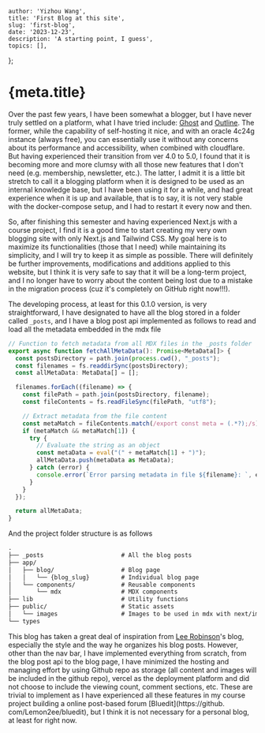     author: 'Yizhou Wang',
    title: 'First Blog at this site',
    slug: 'first-blog',
    date: '2023-12-23',
    description: 'A starting point, I guess',
    topics: [],
};

# {meta.title}

Over the past few years, I have been somewhat a blogger, but I have never truly settled on a platform, what I have tried
include: [Ghost](https://ghost.org/) and [Outline](https://github.com/outline/outline). The former, while the
capability of self-hosting it nice, and with an oracle 4c24g instance (always free), you can essentially use it without
any concerns about its performance and accessibility, when combined with cloudflare. But having experienced their
transition from ver 4.0 to 5.0, I found that it is becoming more and more clumsy with all those new features that I
don't need (e.g. membership, newsletter, etc.). The latter, I admit it is a little bit stretch to call it a blogging
platform when it is designed to be used as an internal knowledge base, but I have been using it for a while, and had
great experience when it is up and available, that is to say, it is not very stable with the docker-compose setup,
and I had to restart it every now and then.

So, after finishing this semester and having experienced Next.js with a course project, I find it is a good time to
start creating my very own blogging site with only Next.js and Tailwind CSS. My goal here is to maximize its
functionalities (those that I need) while maintaining its simplicity, and I will try to keep it as simple as
possible. There will definitely be further improvements, modifications and additions applied to this website, but I
think it is very safe to say that it will be a long-term project, and I no longer have to worry about the content
being lost due to a mistake in the migration process (cuz it's completely on GitHub right now!!!).

The developing process, at least for this 0.1.0 version, is very straightforward, I have designated to have all the
blog stored in a folder called `_posts`, and I have a blog post api implemented as follows to read and load all the
metadata embedded in the mdx file

```ts
// Function to fetch metadata from all MDX files in the _posts folder
export async function fetchAllMetaData(): Promise<MetaData[]> {
  const postsDirectory = path.join(process.cwd(), "_posts");
  const filenames = fs.readdirSync(postsDirectory);
  const allMetaData: MetaData[] = [];

  filenames.forEach((filename) => {
    const filePath = path.join(postsDirectory, filename);
    const fileContents = fs.readFileSync(filePath, "utf8");

    // Extract metadata from the file content
    const metaMatch = fileContents.match(/export const meta = (.*?);/s);
    if (metaMatch && metaMatch[1]) {
      try {
        // Evaluate the string as an object
        const metaData = eval("(" + metaMatch[1] + ")");
        allMetaData.push(metaData as MetaData);
      } catch (error) {
        console.error(`Error parsing metadata in file ${filename}: `, error);
      }
    }
  });

  return allMetaData;
}
```

And the project folder structure is as follows
```md
.
├── _posts                      # All the blog posts
├── app/
│   ├── blog/                   # Blog page
│   │   └── {blog_slug}         # Individual blog page
│   └── components/             # Reusable components
│       └── mdx                 # MDX components
├── lib                         # Utility functions
├── public/                     # Static assets
│   └── images                  # Images to be used in mdx with next/image
└── types
```

This blog has taken a great deal of inspiration from [Lee Robinson](https://leerob.io/)'s blog, especially the style
and the way he organizes his blog posts. However, other than the nav bar, I have implemented everything from scratch,
from the blog post api to the blog page, I have minimized the hosting and managing effort by using Github repo as
storage (all content and images will be included in the github repo), vercel as the deployment platform and
did not choose to include the viewing count, comment sections, etc. These are trivial to implement as I have
experienced all these features in my course project building a online post-based forum [Bluedit](https://github.
com/Lemon2ee/bluedit), but I think it is not necessary for a personal blog, at least for right now.

